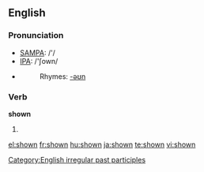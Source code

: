 ==English==

{{rank|mighty|Hart|social|923|shown|escape|Mr|shot}}

===Pronunciation===
*[[w:SAMPA|SAMPA]]: /'/
*[[w:IPA|IPA]]: /'ʃown/
*{{audio|en-us-shown.ogg|Audio (US)}}
*:Rhymes: [[Rhymes:English:-əʊn|-əʊn]]

===Verb===
'''shown'''
# {{past participle of|[[show]]}}

[[Category:English irregular past participles]]

[[el:shown]]
[[fr:shown]]
[[hu:shown]]
[[ja:shown]]
[[te:shown]]
[[vi:shown]]